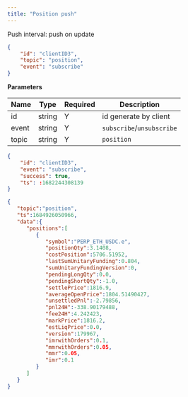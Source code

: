 ```yaml
---
title: "Position push"
---
```


Push interval: push on update

```json
{
    "id": "clientID3",
    "topic": "position",
    "event": "subscribe"
}
```

**Parameters**

| Name   | Type   | Required | Description                              |
| ------ | ------ | -------- | ---------------------------------------- |
| id     | string | Y        | id generate by client                    |
| event  | string | Y        | `subscribe`/`unsubscribe`                |
| topic  | string | Y        | `position`            |

<RequestExample>

```json Response
{
    "id": "clientID3",
    "event": "subscribe",
    "success": true,
    "ts": :1682244308139
}
```
</RequestExample>

<ResponseExample>

```json Subscribed Message
{
   "topic":"position",
   "ts":1684926050966,
   "data":{
      "positions":[
         {
            "symbol":"PERP_ETH_USDC.e",
            "positionQty":3.1408,
            "costPosition":5706.51952,
            "lastSumUnitaryFunding":0.804,
            "sumUnitaryFundingVersion":0,
            "pendingLongQty":0.0,
            "pendingShortQty":-1.0,
            "settlePrice":1816.9,
            "averageOpenPrice":1804.51490427,
            "unsettledPnl":-2.79856,
            "pnl24H":-338.90179488,
            "fee24H":4.242423,
            "markPrice":1816.2,
            "estLiqPrice":0.0,
            "version":179967,
            "imrwithOrders":0.1,
            "mmrwithOrders":0.05,
            "mmr":0.05,
            "imr":0.1
         }
      ]
   }
}
```
</ResponseExample>